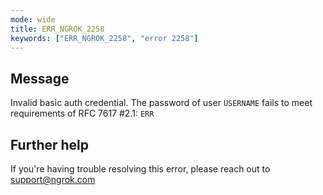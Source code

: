 ```yaml
---
mode: wide
title: ERR_NGROK_2258
keywords: ["ERR_NGROK_2258", "error 2258"]
---
```


## Message

Invalid basic auth credential. The password of user `USERNAME` fails to meet requirements of RFC 7617 #2.1: `ERR`

## Further help

If you're having trouble resolving this error, please reach out to [support@ngrok.com](mailto:support@ngrok.com?subject=Help%20with%20ERR_NGROK_2258)
